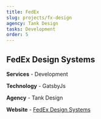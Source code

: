 ```yaml
---
title: FedEx
slug: projects/fx-design
agency: Tank Design
tasks: Development
order: 5
---
```


<div class="intro">

## FedEx Design Systems

**Services** - Development 

**Technology** - GatsbyJs

**Agency** - Tank Design

**Website** - <a href="http://design.fedex.com/" target="_blank" rel="noreferrer noopener">FedEx Design Systems</a>

</div>